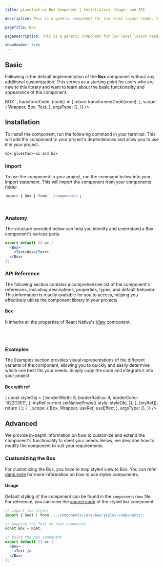 ```yaml
---
title: gluestack-ui Box Component | Installation, Usage, and API

description: This is a generic component for low level layout needs. It is similar to a div in HTML.

pageTitle: Box

pageDescription: This is a generic component for low level layout needs. It is similar to a div in HTML.

showHeader: true
---
```



<Meta title="components/Layout/Box" />



## Basic

Following is the default implementation of the **Box** component without any additional customization. This serves as a starting point for users who are new to this library and want to learn about the basic functionality and appearance of the component.

<AppProvider>
  <CodePreview
    showComponentRenderer={true}
    showArgsController={false}
    metaData={{
      code: `
<Box
  h="$20"
  w="$20"
  bg="$primary500"
  p="$20"
  justifyContent="center"
  alignItems="center"
>
  <Text color="white" fontWeight="bold">
    BOX
  </Text>
</Box>
`,
      transformCode: (code) => {
        return transformedCode(code);
      },
      scope: {
        Wrapper,
        Box,
        Text,
      },
      argsType: {},
    }}
  />
</AppProvider>
<br />

## Installation

To install the component, run the following command in your terminal. This will add the component to your project's dependencies and allow you to use it in your project.

```bash
npx gluestack-ui add box
```

### Import

To use the component in your project, run the command below into your import statement. This will import the component from your components folder.

```bash
import { Box } from './components';
```

<br />

### Anatomy

The structure provided below can help you identify and understand a Box component's various parts.

```jsx
export default () => (
  <Box>
    <Text>Box</Text>
  </Box>
);
```

### API Reference

The following section contains a comprehensive list of the component's references, including descriptions, properties, types, and default behavior. This information is readily available for you to access, helping you effectively utilize the component library in your projects.

#### Box

It inherits all the properties of React Native's [View](https://reactnative.dev/docs/view#props) component.

<br />
<br />

### Examples

The Examples section provides visual representations of the different variants of the component, allowing you to quickly and easily determine which one best fits your needs. Simply copy the code and integrate it into your project.

#### Box with ref

<AppProvider>
  <CodePreview
    showComponentRenderer={true}
    showArgsController={false}
    metaData={{
      code: `
function App () {
  const myRef = useRef({});
  useEffect(() => {
    const styleObj = {
      borderWidth: 8,
      borderRadius: 4,
      borderColor: '#22D3EE',
    };
    myRef.current.setNativeProps({
      style: styleObj,
    });
  }, [myRef]);
return (
<Wrapper>
  <Box sx={{ h: 100, w: 100, bg: '$red500' }} ref={myRef} />
</Wrapper>
);
    }
`,
      scope: { Box, Wrapper, useRef, useEffect },
      argsType: {},
    }}
  />
</AppProvider>

<br />

## Advanced

We provide in-depth information on how to customize and extend the component's functionality to meet your needs. Below, we describe how to modify the component to suit your requirements.

### Customizing the Box

For customizing the Box, you have to map styled view to Box. You can refer [dank.style](https://dank.style/) for more information on how to use styled components.

#### Usage

Default styling of the component can be found in the `components/box` file. For reference, you can view the [source code](https://github.com/gluestack/gluestack-ui/blob/development/example/storybook/src/ui-components/Box/index.tsx) of the styled `Box` component.

```jsx
// import the styles
import { Root } from '../components/core/box/styled-components';

// mapping the Text to root component
const Box = Root;

// Using the box component
export default () => (
  <Box>
    <Text />
  </Box>
);
```
